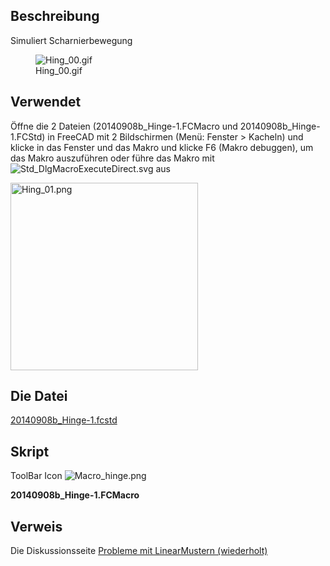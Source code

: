 <languages/>
{{Macro/de
|Name=Simuliert Scharnierbewegung
|Icon=Macro hinge.png
|Description=Scharnier Simulation.
|Author=Mario52
|Version=1.0
|Date=2014-09-09
|FCVersion=Alle
|Download=Die Datei [http://forum.freecadweb.org/download/file.php?id=7628 20140908b_Hinge-1.fcstd]<br />[https://www.freecadweb.org/wiki/images/a/a8/Macro_hinge.png ToolBar Symbol]
}}

==Beschreibung==
Simuliert Scharnierbewegung

[[File:Hing_00.gif]]

==Verwendet==

Öffne die 2 Dateien (20140908b_Hinge-1.FCMacro und 20140908b_Hinge-1.FCStd) in FreeCAD mit 2 Bildschirmen (Menü: Fenster > Kacheln) und klicke  in das Fenster und das Makro und klicke F6 (Makro debuggen), um das Makro auszuführen oder führe das Makro mit [[File:Std_DlgMacroExecuteDirect.svg]] aus 

[[File:Hing_01.png|left|300px]]{{clear}}

==Die Datei==
[http://forum.freecadweb.org/download/file.php?id=7628 20140908b_Hinge-1.fcstd]
==Skript==
ToolBar Icon [[Image:Macro_hinge.png]]

'''20140908b_Hinge-1.FCMacro'''

{{MacroCode|code=
import FreeCAD, FreeCADGui, Draft, Part
from FreeCAD import Base
import time

ii = 0
pas = 0
for ii2 in range(180):
    if pas == 0:
        if ii > 90:
            pas = 1
        ii += 5
    else:
        if ii < 1:
            pas = 0
        ii -= 5
   
    App.getDocument("_0140908b_Hinge_1").Fusion.Placement=App.Placement(App.Vector(0,0,0), App.Rotation(App.Vector(0,0,1),ii), App.Vector(44.4,6.9,0))
    App.Console.PrintMessage(str(ii2)+"  " + str(ii)+"  " + str(pas) +"\n")
    Gui.updateGui()
    time.sleep(0) #modify the time here

}}


==Verweis==
Die Diskussionsseite [http://forum.freecadweb.org/viewtopic.php?f=3&t=7606&p=62086#p62086 Probleme mit LinearMustern (wiederholt)]
{{clear}}